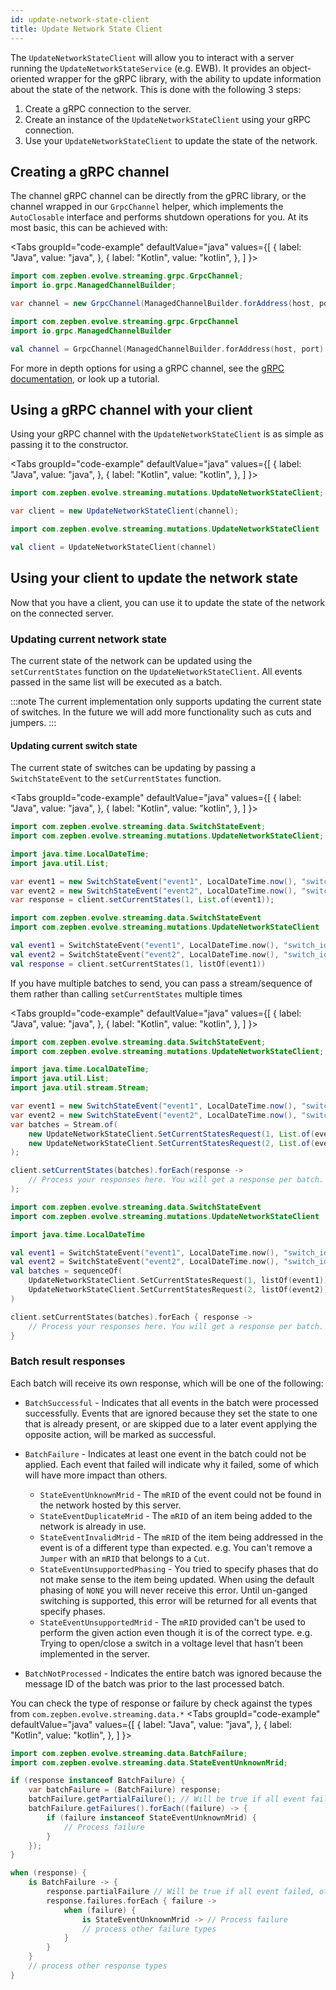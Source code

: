 ```yaml
---
id: update-network-state-client
title: Update Network State Client
---
```



The `UpdateNetworkStateClient` will allow you to interact with a server running the `UpdateNetworkStateService` (e.g. EWB). It provides an object-oriented
wrapper for the gRPC library, with the ability to update information about the state of the network. This is done with the following 3 steps:

1. Create a gRPC connection to the server.
1. Create an instance of the `UpdateNetworkStateClient` using your gRPC connection.
2. Use your `UpdateNetworkStateClient` to update the state of the network.

## Creating a gRPC channel

The channel gRPC channel can be directly from the gPRC library, or the channel wrapped in our `GrpcChannel` helper, which implements the `AutoClosable` interface
and performs shutdown operations for you. At its most basic, this can be achieved with:

<Tabs
    groupId="code-example"
    defaultValue="java"
    values={[
        { label: "Java", value: "java", },
        { label: "Kotlin", value: "kotlin", },
    ]
}>
<TabItem value="java">

```java
import com.zepben.evolve.streaming.grpc.GrpcChannel;
import io.grpc.ManagedChannelBuilder;

var channel = new GrpcChannel(ManagedChannelBuilder.forAddress(host, port).usePlaintext().build());
```

</TabItem>
<TabItem  value="kotlin">

```kotlin
import com.zepben.evolve.streaming.grpc.GrpcChannel
import io.grpc.ManagedChannelBuilder

val channel = GrpcChannel(ManagedChannelBuilder.forAddress(host, port).usePlaintext().build())
```

</TabItem>
</Tabs>

For more in depth options for using a gRPC channel, see the [gRPC documentation](https://grpc.io/docs/languages/), or look up a tutorial.

## Using a gRPC channel with your client

Using your gRPC channel with the `UpdateNetworkStateClient` is as simple as passing it to the constructor.

<Tabs
    groupId="code-example"
    defaultValue="java"
    values={[
        { label: "Java", value: "java", },
        { label: "Kotlin", value: "kotlin", },
    ]
}>
<TabItem value="java">

```java
import com.zepben.evolve.streaming.mutations.UpdateNetworkStateClient;

var client = new UpdateNetworkStateClient(channel);
```

</TabItem>
<TabItem  value="kotlin">

```kotlin
import com.zepben.evolve.streaming.mutations.UpdateNetworkStateClient

val client = UpdateNetworkStateClient(channel)
```

</TabItem>
</Tabs>

## Using your client to update the network state

Now that you have a client, you can use it to update the state of the network on the connected server.

### Updating current network state

The current state of the network can be updated using the `setCurrentStates` function on the `UpdateNetworkStateClient`. All events passed in the same list will
be executed as a batch.

:::note
The current implementation only supports updating the current state of switches. In the future we will add more functionality such as cuts and jumpers.
:::

#### Updating current switch state

The current state of switches can be updating by passing a `SwitchStateEvent` to the `setCurrentStates` function.

<Tabs
    groupId="code-example"
    defaultValue="java"
    values={[
        { label: "Java", value: "java", },
        { label: "Kotlin", value: "kotlin", },
    ]
}>
<TabItem value="java">

```java
import com.zepben.evolve.streaming.data.SwitchStateEvent;
import com.zepben.evolve.streaming.mutations.UpdateNetworkStateClient;

import java.time.LocalDateTime;
import java.util.List;

var event1 = new SwitchStateEvent("event1", LocalDateTime.now(), "switch_id_1", SwitchAction.OPEN);
var event2 = new SwitchStateEvent("event2", LocalDateTime.now(), "switch_id_2", SwitchAction.CLOSE);
var response = client.setCurrentStates(1, List.of(event1));
```

</TabItem>
<TabItem  value="kotlin">

```kotlin
import com.zepben.evolve.streaming.data.SwitchStateEvent
import com.zepben.evolve.streaming.mutations.UpdateNetworkStateClient

val event1 = SwitchStateEvent("event1", LocalDateTime.now(), "switch_id_1", SwitchAction.OPEN)
val event2 = SwitchStateEvent("event2", LocalDateTime.now(), "switch_id_2", SwitchAction.CLOSE)
val response = client.setCurrentStates(1, listOf(event1))
```

</TabItem>
</Tabs>

If you have multiple batches to send, you can pass a stream/sequence of them rather than calling `setCurrentStates` multiple times

<Tabs
    groupId="code-example"
    defaultValue="java"
    values={[
        { label: "Java", value: "java", },
        { label: "Kotlin", value: "kotlin", },
    ]
}>
<TabItem value="java">

```java
import com.zepben.evolve.streaming.data.SwitchStateEvent;
import com.zepben.evolve.streaming.mutations.UpdateNetworkStateClient;

import java.time.LocalDateTime;
import java.util.List;
import java.util.stream.Stream;

var event1 = new SwitchStateEvent("event1", LocalDateTime.now(), "switch_id_1", SwitchAction.OPEN);
var event2 = new SwitchStateEvent("event2", LocalDateTime.now(), "switch_id_2", SwitchAction.CLOSE);
var batches = Stream.of(
    new UpdateNetworkStateClient.SetCurrentStatesRequest(1, List.of(event1)),
    new UpdateNetworkStateClient.SetCurrentStatesRequest(2, List.of(event2))
);

client.setCurrentStates(batches).forEach(response ->
    // Process your responses here. You will get a response per batch.
);
```

</TabItem>
<TabItem  value="kotlin">

```kotlin
import com.zepben.evolve.streaming.data.SwitchStateEvent
import com.zepben.evolve.streaming.mutations.UpdateNetworkStateClient

import java.time.LocalDateTime

val event1 = SwitchStateEvent("event1", LocalDateTime.now(), "switch_id_1", SwitchAction.OPEN)
val event2 = SwitchStateEvent("event2", LocalDateTime.now(), "switch_id_2", SwitchAction.CLOSE)
val batches = sequenceOf(
    UpdateNetworkStateClient.SetCurrentStatesRequest(1, listOf(event1)),
    UpdateNetworkStateClient.SetCurrentStatesRequest(2, listOf(event2))
)

client.setCurrentStates(batches).forEach { response ->
    // Process your responses here. You will get a response per batch.
}
```

</TabItem>
</Tabs>

### Batch result responses

Each batch will receive its own response, which will be one of the following:
* `BatchSuccessful` - Indicates that all events in the batch were processed successfully. Events that are ignored because they set the state to one that is
  already present, or are skipped due to a later event applying the opposite action, will be marked as successful.
* `BatchFailure` - Indicates at least one event in the batch could not be applied. Each event that failed will indicate why it failed, some of which will have
  more impact than others.
  * `StateEventUnknownMrid` - The `mRID` of the event could not be found in the network hosted by this server.
  * `StateEventDuplicateMrid` - The `mRID` of an item being added to the network is already in use.
  * `StateEventInvalidMrid` - The `mRID` of the item being addressed in the event is of a different type than expected. e.g. You can't remove a `Jumper` with an
    `mRID` that belongs to a `Cut`.
  * `StateEventUnsupportedPhasing` - You tried to specify phases that do not make sense to the item being updated. When using the default phasing of `NONE` you
    will never receive this error. Until un-ganged switching is supported, this error will be returned for all events that specify phases.
  * `StateEventUnsupportedMrid` - The `mRID` provided can't be used to perform the given action even though it is of the correct type. e.g. Trying to open/close
   a switch in a voltage level that hasn't been implemented in the server.

* `BatchNotProcessed` - Indicates the entire batch was ignored because the message ID of the batch was prior to the last processed batch.

You can check the type of response or failure by check against the types from `com.zepben.evolve.streaming.data.*`
<Tabs
    groupId="code-example"
    defaultValue="java"
    values={[
        { label: "Java", value: "java", },
        { label: "Kotlin", value: "kotlin", },
    ]
}>
<TabItem value="java">

```java
import com.zepben.evolve.streaming.data.BatchFailure;
import com.zepben.evolve.streaming.data.StateEventUnknownMrid;

if (response instanceof BatchFailure) {
    var batchFailure = (BatchFailure) response;
    batchFailure.getPartialFailure(); // Will be true if all event failed, otherwise false.
    batchFailure.getFailures().forEach((failure) -> {
        if (failure instanceof StateEventUnknownMrid) {
            // Process failure
        }
    });
}
```

</TabItem>
<TabItem  value="kotlin">

```kotlin
when (response) {
    is BatchFailure -> {
        response.partialFailure // Will be true if all event failed, otherwise false.
        response.failures.forEach { failure ->
            when (failure) {
                is StateEventUnknownMrid -> // Process failure
                // process other failure types
            }
        }
    }
    // process other response types
}
```

</TabItem>
</Tabs>
